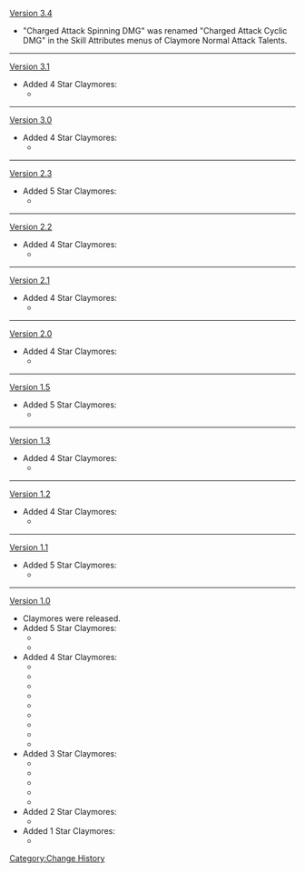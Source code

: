 [[Version 3.4]]
* "Charged Attack Spinning DMG" was renamed "Charged Attack Cyclic DMG" in the Skill Attributes menus of Claymore Normal Attack Talents.
----
[[Version 3.1]]
* Added 4 Star Claymores:
** {{Item|Makhaira Aquamarine|20|type=Weapon}}
----
[[Version 3.0]]
* Added 4 Star Claymores:
** {{Item|Forest Regalia|20|type=Weapon}}
----
[[Version 2.3]]
* Added 5 Star Claymores:
** {{Item|Redhorn Stonethresher|20|type=Weapon}}
----
[[Version 2.2]]
* Added 4 Star Claymores:
** {{Item|Akuoumaru|20|type=weapon}}
----
[[Version 2.1]]
* Added 4 Star Claymores:
** {{Item|Luxurious Sea-Lord|20|type=weapon}}
----
[[Version 2.0]]
* Added 4 Star Claymores:
** {{Item|Katsuragikiri Nagamasa|20|type=weapon}}
----
[[Version 1.5]]
* Added 5 Star Claymores:
** {{Item|Song of Broken Pines|20|type=weapon}}
----
[[Version 1.3]]
* Added 4 Star Claymores:
** {{Item|Lithic Blade|20|type=weapon}}
----
[[Version 1.2]]
* Added 4 Star Claymores:
** {{Item|Snow-Tombed Starsilver|20|type=weapon}}
----
[[Version 1.1]]
* Added 5 Star Claymores:
** {{Item|The Unforged|20|type=weapon}}
----
[[Version 1.0]]
* Claymores were released.
* Added 5 Star Claymores:
** {{Item|Skyward Pride|20|type=weapon}}
** {{Item|Wolf's Gravestone|20|type=weapon}}
* Added 4 Star Claymores:
** {{Item|Blackcliff Slasher|20|type=weapon}}
** {{Item|Favonius Greatsword|20|type=weapon}}
** {{Item|Prototype Archaic|20|type=weapon}}
** {{Item|Rainslasher|20|type=weapon}}
** {{Item|Royal Greatsword|20|type=weapon}}
** {{Item|Sacrificial Greatsword|20|type=weapon}}
** {{Item|Serpent Spine|20|type=weapon}}
** {{Item|The Bell|20|type=weapon}}
** {{Item|Whiteblind|20|type=weapon}}
* Added 3 Star Claymores:
** {{Item|Bloodtainted Greatsword|20|type=weapon}}
** {{Item|Debate Club|20|type=weapon}}
** {{Item|Ferrous Shadow|20|type=weapon}}
** {{Item|Skyrider Greatsword|20|type=weapon}}
** {{Item|White Iron Greatsword|20|type=weapon}}
* Added 2 Star Claymores:
** {{Item|Old Merc's Pal|20|type=weapon}}
* Added 1 Star Claymores:
** {{Item|Waster Greatsword|20|type=weapon}}
<noinclude>[[Category:Change History]]</noinclude>